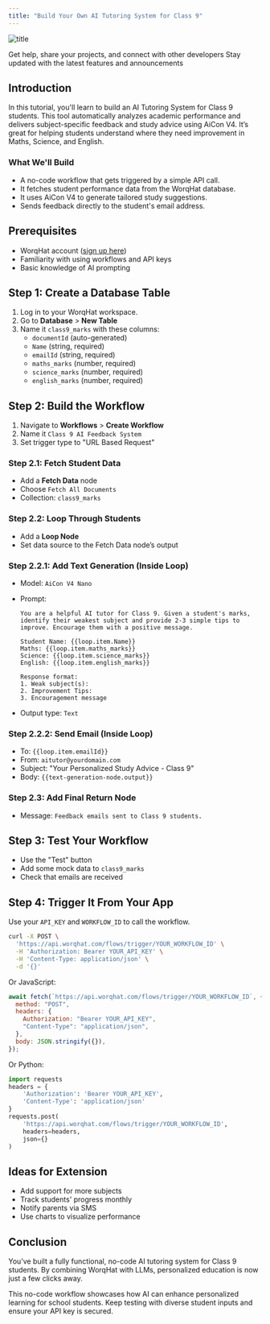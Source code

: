 ```yaml
---
title: "Build Your Own AI Tutoring System for Class 9"
---
```


![title](/images/ai-tutoring-workflow-class9.png)

<CardGroup cols={2}>
  <Card
    title="Join our Discord Community"
    icon="discord"
    href="https://discord.com/invite/KHh9mguKBx"
  >
    Get help, share your projects, and connect with other developers
  </Card>
  <Card
    title="WhatsApp Community"
    icon="whatsapp"
    href="https://chat.whatsapp.com/EYwDPo9vEnaF4IMT8V2Uxt"
  >
    Stay updated with the latest features and announcements
  </Card>
</CardGroup>

## Introduction

In this tutorial, you'll learn to build an AI Tutoring System for Class 9 students. This tool automatically analyzes academic performance and delivers subject-specific feedback and study advice using AiCon V4. It’s great for helping students understand where they need improvement in Maths, Science, and English.

### What We'll Build

- A no-code workflow that gets triggered by a simple API call.
- It fetches student performance data from the WorqHat database.
- It uses AiCon V4 to generate tailored study suggestions.
- Sends feedback directly to the student's email address.

## Prerequisites

- WorqHat account ([sign up here](https://worqhat.com))
- Familiarity with using workflows and API keys
- Basic knowledge of AI prompting

## Step 1: Create a Database Table

1. Log in to your WorqHat workspace.
2. Go to **Database** > **New Table**
3. Name it `class9_marks` with these columns:
   - `documentId` (auto-generated)
   - `Name` (string, required)
   - `emailId` (string, required)
   - `maths_marks` (number, required)
   - `science_marks` (number, required)
   - `english_marks` (number, required)

## Step 2: Build the Workflow

1. Navigate to **Workflows** > **Create Workflow**
2. Name it `Class 9 AI Feedback System`
3. Set trigger type to "URL Based Request"

### Step 2.1: Fetch Student Data

- Add a **Fetch Data** node
- Choose `Fetch All Documents`
- Collection: `class9_marks`

### Step 2.2: Loop Through Students

- Add a **Loop Node**
- Set data source to the Fetch Data node’s output

### Step 2.2.1: Add Text Generation (Inside Loop)

- Model: `AiCon V4 Nano`
- Prompt:

  ```text
  You are a helpful AI tutor for Class 9. Given a student's marks, identify their weakest subject and provide 2-3 simple tips to improve. Encourage them with a positive message.

  Student Name: {{loop.item.Name}}
  Maths: {{loop.item.maths_marks}}
  Science: {{loop.item.science_marks}}
  English: {{loop.item.english_marks}}

  Response format:
  1. Weak subject(s):
  2. Improvement Tips:
  3. Encouragement message
  ```

- Output type: `Text`

### Step 2.2.2: Send Email (Inside Loop)

- To: `{{loop.item.emailId}}`
- From: `aitutor@yourdomain.com`
- Subject: "Your Personalized Study Advice - Class 9"
- Body: `{{text-generation-node.output}}`

### Step 2.3: Add Final Return Node

- Message: `Feedback emails sent to Class 9 students.`

## Step 3: Test Your Workflow

- Use the "Test" button
- Add some mock data to `class9_marks`
- Check that emails are received

## Step 4: Trigger It From Your App

Use your `API_KEY` and `WORKFLOW_ID` to call the workflow.

```bash
curl -X POST \
  'https://api.worqhat.com/flows/trigger/YOUR_WORKFLOW_ID' \
  -H 'Authorization: Bearer YOUR_API_KEY' \
  -H 'Content-Type: application/json' \
  -d '{}'
```

Or JavaScript:

```js
await fetch(`https://api.worqhat.com/flows/trigger/YOUR_WORKFLOW_ID`, {
  method: "POST",
  headers: {
    Authorization: "Bearer YOUR_API_KEY",
    "Content-Type": "application/json",
  },
  body: JSON.stringify({}),
});
```

Or Python:

```python
import requests
headers = {
    'Authorization': 'Bearer YOUR_API_KEY',
    'Content-Type': 'application/json'
}
requests.post(
    'https://api.worqhat.com/flows/trigger/YOUR_WORKFLOW_ID',
    headers=headers,
    json={}
)
```

## Ideas for Extension

- Add support for more subjects
- Track students' progress monthly
- Notify parents via SMS
- Use charts to visualize performance

## Conclusion

You’ve built a fully functional, no-code AI tutoring system for Class 9 students. By combining WorqHat with LLMs, personalized education is now just a few clicks away.

<Note>
  This no-code workflow showcases how AI can enhance personalized learning for
  school students.
</Note>

<Check>
  Keep testing with diverse student inputs and ensure your API key is secured.
</Check>
